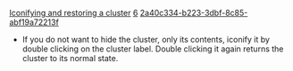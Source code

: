 [[Property:title|Iconifying and restoring a cluster]]
[[Property:weight|6]]
[[Property:uuid|2a40c334-b223-3dbf-8c85-abf19a72213f]]
* If you do not want to hide the cluster, only its contents, iconify it by double clicking on the cluster label. Double clicking it again returns the cluster to its normal state.

{{tip| '''Tip''': If the entire cluster is of no relevance to your diagram, [[Removing items from a view|hide it from the view]]  altogether. }}




